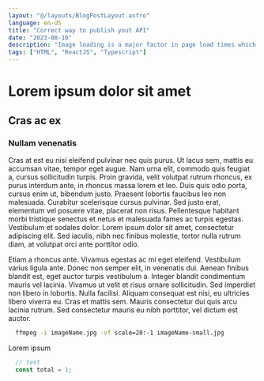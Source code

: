 ```yaml
---
layout: "@/layouts/BlogPostLayout.astro"
language: en-US
title: "Correct way to publish yout API"
date: "2023-08-10"
description: "Image loading is a major factor in page load times which is why it is important to use responsive images to minimize the amount of data that is transferred to users."
tags: ["HTML", "ReactJS", "Typescript"]
---
```

# Lorem ipsum dolor sit amet

## Cras ac ex

### Nullam venenatis

Cras at est eu nisi eleifend pulvinar nec quis purus. Ut lacus sem, mattis eu accumsan vitae, tempor eget augue. Nam urna elit, commodo quis feugiat a, cursus sollicitudin turpis. Proin gravida, velit volutpat rutrum rhoncus, ex purus interdum ante, in rhoncus massa lorem et leo. Duis quis odio porta, cursus enim ut, bibendum justo. Praesent lobortis faucibus leo non malesuada. Curabitur scelerisque cursus pulvinar. Sed justo erat, elementum vel posuere vitae, placerat non risus. Pellentesque habitant morbi tristique senectus et netus et malesuada fames ac turpis egestas. Vestibulum et sodales dolor. Lorem ipsum dolor sit amet, consectetur adipiscing elit. Sed iaculis, nibh nec finibus molestie, tortor nulla rutrum diam, at volutpat orci ante porttitor odio.

Etiam a rhoncus ante. Vivamus egestas ac mi eget eleifend. Vestibulum varius ligula ante. Donec non semper elit, in venenatis dui. Aenean finibus blandit est, eget auctor turpis vestibulum a. Integer blandit condimentum mauris vel lacinia. Vivamus ut velit et risus ornare sollicitudin. Sed imperdiet non libero in lobortis. Nulla facilisi. Aliquam consequat est nisi, eu ultricies libero viverra eu. Cras et mattis sem. Mauris consectetur dui quis arcu lacinia rutrum. Sed consectetur mauris eu nibh porttitor, vel dictum est auctor.

```bash
  ffmpeg -i imageName.jpg -vf scale=20:-1 imageName-small.jpg
```

Lorem ipsum

```js
  // test
  const total = 1;
```
